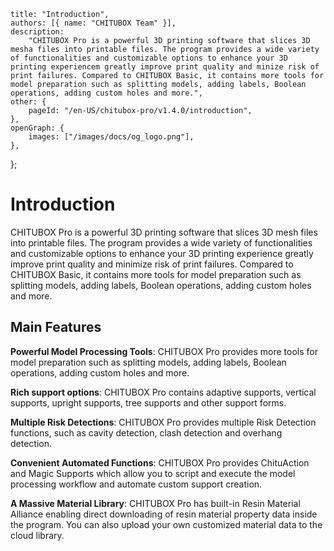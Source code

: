 	title: "Introduction",
	authors: [{ name: "CHITUBOX Team" }],
	description:
		"CHITUBOX Pro is a powerful 3D printing software that slices 3D mesha files into printable files. The program provides a wide variety of functionalities and customizable options to enhance your 3D printing experiencem greatly improve print quality and minize risk of print failures. Compared to CHITUBOX Basic, it contains more tools for model preparation such as splitting models, adding labels, Boolean operations, adding custom holes and more.",
	other: {
		pageId: "/en-US/chitubox-pro/v1.4.0/introduction",
	},
	openGraph: {
		images: ["/images/docs/og_logo.png"],
	},
};

# Introduction

CHITUBOX Pro is a powerful 3D printing software that slices 3D mesh files into printable files. The program provides a wide variety of functionalities and customizable options to enhance your 3D printing experience greatly improve print quality and minimize risk of print failures. Compared to CHITUBOX Basic, it contains more tools for model preparation such as splitting models, adding labels, Boolean operations, adding custom holes and more.

## Main Features

**Powerful Model Processing Tools**: CHITUBOX Pro provides more tools for model preparation such as splitting models, adding labels, Boolean operations, adding custom holes and more.

**Rich support options**: CHITUBOX Pro contains adaptive supports, vertical supports, upright supports, tree supports and other support forms.

**Multiple Risk Detections**: CHITUBOX Pro provides multiple <NextLink href="http://localhost:3000/zh-CN/chitubox-pro/latest/risk-detection">Risk Detection</NextLink> functions, such as cavity detection, clash detection and overhang detection.

**Convenient Automated Functions**: CHITUBOX Pro provides <NextLink href="/zh-CN/chitubox-pro/latest/chitu-action">ChituAction</NextLink> and <NextLink href="http://localhost:3000/zh-CN/chitubox-pro/latest/support/magic-support">Magic Supports</NextLink> which allow you to script and execute the model processing workflow and automate custom support creation.

**A Massive Material Library**: CHITUBOX Pro has built-in Resin Material Alliance enabling direct downloading of resin material property data inside the program. You can also upload your own customized material data to the cloud library.